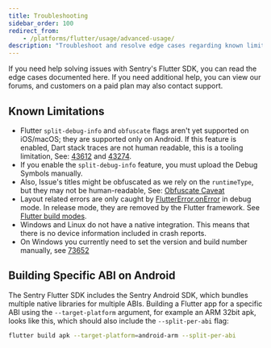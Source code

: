 ```yaml
---
title: Troubleshooting
sidebar_order: 100
redirect_from:
    - /platforms/flutter/usage/advanced-usage/
description: "Troubleshoot and resolve edge cases regarding known limitations and bundling."
---
```


If you need help solving issues with Sentry's Flutter SDK, you can read the edge cases documented here. If you need additional help, you can view our forums, and customers on a paid plan may also contact support.

## Known Limitations

- Flutter `split-debug-info` and `obfuscate` flags aren't yet supported on iOS/macOS; they are supported only on Android. If this feature is enabled, Dart stack traces are not human readable, this is a tooling limitation, See: [43612](https://github.com/dart-lang/sdk/issues/43612) and [43274](https://github.com/dart-lang/sdk/issues/43274).
- If you enable the `split-debug-info` feature, you must upload the Debug Symbols manually.
- Also, Issue's titles might be obfuscated as we rely on the `runtimeType`, but they may not be human-readable, See: [Obfuscate Caveat](https://flutter.dev/docs/deployment/obfuscate#caveat)
- Layout related errors are only caught by [FlutterError.onError](https://api.flutter.dev/flutter/foundation/FlutterError/onError.html) in debug mode. In release mode, they are removed by the Flutter framework. See [Flutter build modes](https://flutter.dev/docs/testing/build-modes).
- Windows and Linux do not have a native integration. This means that there is no device information included in crash reports.
- On Windows you currently need to set the version and build number manually, see [73652](https://github.com/flutter/flutter/issues/73652)

## Building Specific ABI on Android

The Sentry Flutter SDK includes the Sentry Android SDK, which bundles multiple native libraries for multiple ABIs.
Building a Flutter app for a specific ABI using the `--target-platform` argument, for example an ARM 32bit apk, looks like this, which should also include the `--split-per-abi` flag:

```bash
flutter build apk --target-platform=android-arm --split-per-abi
```
